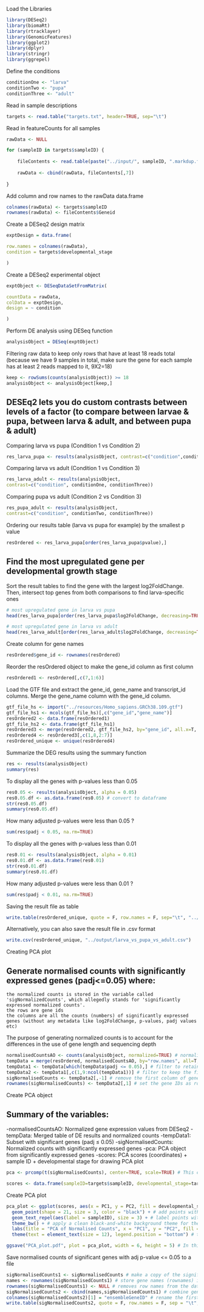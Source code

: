 
Load the Libraries
```{r}
library(DESeq2)
library(biomaRt)
library(rtracklayer)
library(GenomicFeatures)
library(ggplot2)
library(dplyr)
library(stringr)
library(ggrepel)
```

Define the conditions

```{r}
conditionOne <- "larva"
conditionTwo <- "pupa"
conditionThree <- "adult"
```

Read in sample descriptions

```{r}
targets <- read.table("targets.txt", header=TRUE, sep="\t")
```

Read in featureCounts for all samples
```{r}
rawData <- NULL

for (sampleID in targets$sampleID) {
    
    fileContents <- read.table(paste("../input/", sampleID, ".markdup.featurecount", sep=""), sep="\t", header=T)
    
    rawData <- cbind(rawData, fileContents[,7])
    
}
```

Add column and row names to the rawData data.frame

```{r}
colnames(rawData) <- targets$sampleID
rownames(rawData) <- fileContents$Geneid
```

Create a DESeq2 design matrix

```{r}
exptDesign = data.frame(

row.names = colnames(rawData),
condition = targets$developmental_stage

)
```

Create a DESeq2 experimental object

```{r}
exptObject <- DESeqDataSetFromMatrix(

countData = rawData,
colData = exptDesign,
design = ~ condition

)
```

Perform DE analysis using DESeq function

```{r}
analysisObject = DESeq(exptObject)
```

Filtering raw data to keep only rows that have at least 18 reads total (because we have 9 samples in total, make sure the gene for each sample has at least 2 reads mapped to it, 9X2=18)

```{r}
keep <- rowSums(counts(analysisObject)) >= 18 
analysisObject <- analysisObject[keep,]
```

## DESEq2 lets you do custom contrasts between levels of a factor (to compare between larvae & pupa, between larva & adult, and between pupa & adult)

Comparing larva vs pupa (Condition 1 vs Condition 2)

```{r}
res_larva_pupa <- results(analysisObject, contrast=c("condition",conditionOne,conditionTwo))
```

Comparing larva vs adult (Condition 1 vs Condition 3)

```{r}
res_larva_adult <- results(analysisObject,
contrast=c("condition", conditionOne, conditionThree))
```
Comparing pupa vs adult (Condition 2 vs Condition 3)

```{r}
res_pupa_adult <- results(analysisObject,
contrast=c("condition", conditionTwo, conditionThree))
```

Ordering our results table (larva vs pupa for example) by the smallest p value

```{r}
resOrdered <- res_larva_pupa[order(res_larva_pupa$pvalue),]
```

## Find the most upregulated gene per developmental growth stage

Sort the result tables to find the gene with the largest log2FoldChange. Then, intersect top genes from both comparisons to find larva-specific ones

```{r}
# most upregulated gene in larva vs pupa
head(res_larva_pupa[order(res_larva_pupa$log2FoldChange, decreasing=TRUE), ])
```
```{r}
# most upregulated gene in larva vs adult
head(res_larva_adult[order(res_larva_adult$log2FoldChange, decreasing=TRUE), ])
```

Create column for gene names

```{r}
resOrdered$gene_id <- rownames(resOrdered)
```

Reorder the resOrdered object to make the gene_id column as first column

```{r}
resOrdered1 <- resOrdered[,c(7,1:6)]
```

Load the GTF file and extract the gene_id, gene_name and transcript_id columns. Merge the gene_name column with the gene_id column. 

```{r}
gtf_file_hs <- import("../resources/Homo_sapiens.GRCh38.109.gtf")
gtf_file_hs1 <- mcols(gtf_file_hs)[,c("gene_id","gene_name")]
resOrdered2 <- data.frame(resOrdered1)
gtf_file_hs2 <- data.frame(gtf_file_hs1)
resOrdered3 <- merge(resOrdered2, gtf_file_hs2, by="gene_id", all.x=T, sort=F)
resOrdered4 <- resOrdered3[,c(1,8,2:7)]
resOrdered_unique <- unique(resOrdered4)
```

Summarize the DEG results using the summary function

```{r}
res <- results(analysisObject)
summary(res)
```

To display all the genes with p-values less than 0.05

```{r}
res0.05 <- results(analysisObject, alpha = 0.05)
res0.05.df <- as.data.frame(res0.05) # convert to dataframe
str(res0.05.df)
summary(res0.05.df)
```

How many adjusted p-values were less than 0.05 ?

```{r}
sum(res$padj < 0.05, na.rm=TRUE)
```

To display all the genes with p-values less than 0.01

```{r}
res0.01 <- results(analysisObject, alpha = 0.01)
res0.01.df <- as.data.frame(res0.01) 
str(res0.01.df)
summary(res0.01.df)
```

How many adjusted p-values were less than 0.01 ?

```{r}
sum(res$padj < 0.01, na.rm=TRUE)
```

Saving the result file as table

```{r}
write.table(resOrdered_unique, quote = F, row.names = F, sep="\t", "../output/larva_vs_pupa_vs_adult.txt")
```
Alternatively, you can also save the result file in .csv format

```{r}
write.csv(resOrdered_unique, "../output/larva_vs_pupa_vs_adult.csv")
```

Creating PCA plot

## Generate normalised counts with significantly expressed genes (padj<=0.05) where:
    the normalized counts is stored in the variable called 'sigNormalizedCounts', which allegedly stands for 'significantly expressed normalized counts'.
    the rows are gene ids
    the columns are all the counts (numbers) of significantly expressed genes (without any metadata like log2FoldChange, p-values, padj values etc)
  
The purpose of generating normalized counts is to account for the differences in the use of gene length and sequencing depth

```{r}
normalisedCountsAO <- counts(analysisObject, normalized=TRUE) # normalize the counts
tempData = merge(resOrdered, normalisedCountsAO, by="row.names", all=T, sort=F) # combine DEG results with normalized counts
tempData1 <- tempData[which(tempData$padj <= 0.05),] # filter to retain only statistically significant genes with padj <= 0.05
tempData2 <- tempData1[,c(1,9:ncol(tempData1))] # filter to keep the first column (probably gene IDs) & keep columns 9 to the last column where the first 8 columns of tempData1 likely consists of metadata (log2FoldChange, p-value, etc)
sigNormalisedCounts <- tempData2[,-1] # remove the first column of gene IDs to keep only the count data
rownames(sigNormalisedCounts) <- tempData2[,1] # set the gene IDs as row names, now you have a clean matrix of normalized counts for statistically significant genes only
```

Create PCA object

## Summary of the variables:
   -normalisedCountsAO: Normalized gene expression values from DESeq2
   -tempData: Merged table of DE results and normalized counts
   -tempData1: Subset with significant genes (padj ≤ 0.05)
   -sigNormalisedCounts: Normalized counts with significantly expressed genes
   -pca: PCA object from significantly expressed genes
   -scores: PCA scores (coordinates) + sample ID + developmental stage for drawing PCA plot

```{r}
pca <- prcomp(t(sigNormalisedCounts), center=TRUE, scale=TRUE) # This creates a pca object containing PCA results, including the coordinates of samples in PC space.The function 'prcomp' performs PCA analysis on a given dataframe/matrix. t(sigNormalisedCounts): Transposes the matrix so that samples are rows and genes are columns — required format for prcomp().center=TRUE: Centers the data (subtracts the mean of each gene).scale=TRUE: Scales the data (divides by the standard deviation). Important because genes can have very different expression ranges.

scores <- data.frame(sampleID=targets$sampleID, developmental_stage=targets$developmental_stage, pca$x[,1:2]) # pca$x: Contains the PCA-transformed coordinates of each sample (rows) along principal components (columns).[,1:2]: Selects only PC1 and PC2 — the first two principal components.data.frame(targets$sampleID, ...): Combines the PCA coordinates with the sample ID column & developmental stage column of the targets.txt file. scores is a ready-to-plot table showing each sample’s position on the PC1-PC2 plane.
```

Create PCA plot

```{r}
pca_plot <- ggplot(scores, aes(x = PC1, y = PC2, fill = developmental_stage)) + # use the 'scores' dataframe to create the PCA plot & color the points by developmental stage
  geom_point(shape = 21, size = 3, color = "black") + # add points with black border
  geom_text_repel(aes(label = sampleID), size = 3) + # label points with sample ID in a non-overlapping & clean fashion
  theme_bw() + # apply a clean black-and-white background theme for the plot
  labs(title = "PCA of Normalised Counts", x = "PC1", y = "PC2", fill = "Developmental Stage") + # the labs() function adds plot annotations where it adds title of the plot, label x & y axes, and it adds the title of the legend
  theme(text = element_text(size = 12), legend.position = "bottom") # the theme() function in ggplot2 package is used to customize the non-data elements of the plot (fonts, spacing, background, legend position, axis lines & more)

ggsave("PCA_plot.pdf", plot = pca_plot, width = 6, height = 5) # In this case, save the PCA plot in .pdf format in the current working directory, same location as the R script. You can also specify the desired output directory to save the plot.
```

Save normalised counts of significant genes with adj p-value <= 0.05 to a file

```{r}
sigNormalisedCounts1 <- sigNormalisedCounts # make a copy of the significant normalized counts 
names <- rownames(sigNormalisedCounts1) # store gene names (rownames) into a separate variable, called 'names' in this case
rownames(sigNormalisedCounts1) <- NULL # removes row names from the dataframe
sigNormalisedCounts2 <- cbind(names,sigNormalisedCounts1) # combine gene names as the first column with sigNormalisedCounts1 in the the new dataframe, 'sigNormalisedCounts2'
colnames(sigNormalisedCounts2)[1] = "ensembleGeneID" # rename the first column to 'ensembleGeneID'
write.table(sigNormalisedCounts2, quote = F, row.names = F, sep = "\t", "../output/hcluster.all.markdup.genecount.sig0.05.txt") # write/save the final dataframe to a tab-separated file without quotes or row names
```